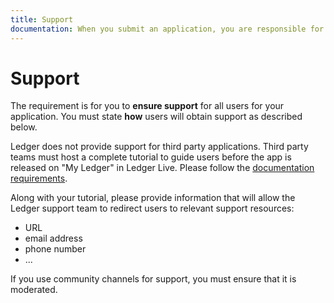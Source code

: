 ```yaml
---
title: Support
documentation: When you submit an application, you are responsible for providing support to your community of users.
---
```



# Support

The requirement is for you to **ensure support** for all users for your application.
You must state **how** users will obtain support as described below.

Ledger does not provide support for third party applications. Third party teams must host a complete tutorial to guide users before the app is released on  "My Ledger" in Ledger Live. Please follow the [documentation requirements](./documentation).

Along with your tutorial, please provide information that will allow the Ledger support team to redirect users to relevant support resources:
- URL
- email address
- phone number
- ...

If you use community channels for support, you must ensure that it is moderated.